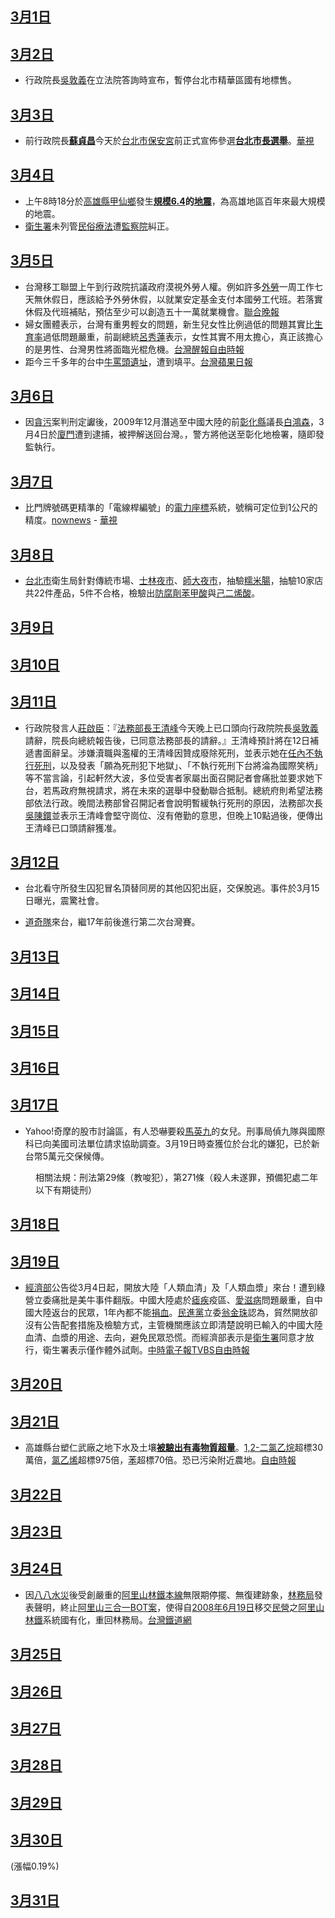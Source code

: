 {{vfd|[[Wikipedia:頁面存廢討論/記錄/2022/06/17#2022年6月臺灣|比較標準]]提刪|date=2022/06/18}}
<noinclude>{{MonthInTaiwan|2010|3}}</noinclude>

==[[3月1日|3月1日]]==
==[[3月2日|3月2日]]==
*行政院長[[吳敦義|吳敦義]]在立法院答詢時宣布，暫停台北市精華區國有地標售。{{台灣新聞|"吳敦義" "國有地"|2010}}

==[[3月3日|3月3日]]==
* 前行政院長'''[[蘇貞昌|蘇貞昌]]'''今天於[[台北市|台北市]][[保安宮|保安宮]]前正式宣佈參選'''[[2010年中華民國直轄市市長暨市議員選舉|台北市長選舉]]'''。[http://news.cts.com.tw/cts/politics/201003/201003030420473.html 華視]{{Wayback|url=http://news.cts.com.tw/cts/politics/201003/201003030420473.html |date=20200923023400 }}

==[[3月4日|3月4日]]==
*上午8時18分於[[高雄縣|高雄縣]][[甲仙區|甲仙鄉]]發生'''[[芮氏規模|規模6.4]]的[[2010年甲仙地震|地震]]'''，為高雄地區百年來最大規模的地震。{{台灣新聞|"甲仙地震"|2010|03|04}}
*[[衛生署|衛生署]]未列管[[民俗療法|民俗療法]]遭[[監察院|監察院]]糾正。{{台灣新聞|"民俗療法" "糾正"|2010|03}}

==[[3月5日|3月5日]]==
* 台灣移工聯盟上午到行政院抗議政府漠視外勞人權。例如許多[[外勞|外勞]]一周工作七天無休假日，應該給予外勞休假，以就業安定基金支付本國勞工代班。若落實休假及代班補貼，預估至少可以創造五十一萬就業機會。[https://web.archive.org/web/20100307094400/http://udn.com/NEWS/NATIONAL/NAT5/5456163.shtml 聯合晚報]
* 婦女團體表示，台灣有重男輕女的問題，新生兒女性比例過低的問題其實比[[生育率|生育率]]過低問題嚴重，前副總統[[呂秀蓮|呂秀蓮]]表示，女性其實不用太擔心，真正該擔心的是男性、台灣男性將面臨光棍危機。[https://web.archive.org/web/20111202113919/http://www.awakeningtw.com/awakening/news_center/show.php?itemid=12262 台灣醒報][https://web.archive.org/web/20100308035846/http://www.libertytimes.com.tw/2010/new/mar/6/today-life1.htm 自由時報]
* 距今三千多年的台中[[牛罵頭遺址|牛罵頭遺址]]，遭到填平。[https://web.archive.org/web/20100307143220/http://tw.nextmedia.com/applenews/article/art_id/32342505/IssueID/20100306 台灣蘋果日報]

==[[3月6日|3月6日]]==
*因[[貪污|貪污]]案判刑定讞後，2009年12月潛逃至中國大陸的前[[彰化縣|彰化縣]]議長[[白鴻森|白鴻森]]，3月4日於[[廈門|廈門]]遭到逮捕，被押解送回台灣。，警方將他送至彰化地檢署，隨即發監執行。 {{台灣新聞|"白鴻森"|2010|03|06}}

==[[3月7日|3月7日]]==
* 比門牌號碼更精準的「電線桿編號」的[[電力座標|電力座標]]系統，號稱可定位到1公尺的精度。[http://www.nownews.com/2010/03/07/91-2577115.htm nownews]{{Wayback|url=http://www.nownews.com/2010/03/07/91-2577115.htm |date=20100414003849 }} - [https://web.archive.org/web/20100310055317/http://news.cts.com.tw/nownews/money/201003/201003070423653.html 華視]

==[[3月8日|3月8日]]==
*[[台北市|台北市]]衛生局針對傳統市場、[[士林夜市|士林夜市]]、[[師大夜市|師大夜市]]，抽驗[[糯米腸|糯米腸]]，抽驗10家店共22件產品，5件不合格，檢驗出[[防腐劑|防腐劑]][[苯甲酸|苯甲酸]]與[[己二烯酸|己二烯酸]]。{{台灣新聞|"糯米腸" "防腐劑"|2010|03|08}}

==[[3月9日|3月9日]]==
==[[3月10日|3月10日]]==
==[[3月11日|3月11日]]==
*行政院發言人[[莊啟臣|莊啟臣]]：『[[中華民國法務部|法務部長]][[王清峰|王清峰]]今天晚上已口頭向行政院院長[[吳敦義|吳敦義]]請辭，院長向總統報告後，已同意法務部長的請辭。』王清峰預計將在12日補遞書面辭呈。涉嫌瀆職與濫權的王清峰因贊成廢除死刑，並表示她在[[死刑存廢問題|任內不執行死刑]]，以及發表「願為死刑犯下地獄」、「不執行死刑下台將淪為國際笑柄」等不當言論，引起軒然大波，多位受害者家屬出面召開記者會痛批並要求她下台，若馬政府無視請求，將在未來的選舉中發動聯合抵制。總統府則希望法務部依法行政。晚間法務部曾召開記者會說明暫緩執行死刑的原因，法務部次長[[吳陳鐶|吳陳鐶]]並表示王清峰會堅守崗位、沒有倦勤的意思，但晚上10點過後，便傳出王清峰已口頭請辭獲准。{{台灣新聞|"王清峰" "死刑"|2010|03}}

==[[3月12日|3月12日]]==
*台北看守所發生囚犯冒名頂替同房的其他囚犯出庭，交保脫逃。事件於3月15日曝光，震驚社會。{{台灣新聞|"頂替" "脫逃"|2010|03}}

*[[道奇隊|道奇隊]]來台，繼17年前後進行第二次台灣賽。

==[[3月13日|3月13日]]==
==[[3月14日|3月14日]]==
==[[3月15日|3月15日]]==
==[[3月16日|3月16日]]==
{{台灣加權股價指數|7,695.63|Up|60.71|668.06億}}

==[[3月17日|3月17日]]==
*Yahoo!奇摩的股市討論區，有人恐嚇要殺[[馬英九|馬英九]]的女兒。刑事局偵九隊與國際科已向美國司法單位請求協助調查。3月19日時查獲位於台北的嫌犯，已於新台幣5萬元交保候傳。{{台灣新聞|"撲殺" "馬英九"|2010|03}}
:相關法規：刑法第29條（教唆犯），第271條（殺人未遂罪，預備犯處二年以下有期徒刑）

==[[3月18日|3月18日]]==
==[[3月19日|3月19日]]==
* [[中華民國經濟部|經濟部]]公告從3月4日起，開放大陸「人類血清」及「人類血漿」來台！遭到綠營立委痛批是美牛事件翻版。中國大陸處於[[瘧疾|瘧疾]]疫區、[[愛滋病|愛滋病]]問題嚴重，自中國大陸返台的民眾，1年內都不能[[捐血|捐血]]。[[民進黨|民進黨]]立委[[翁金珠|翁金珠]]認為，貿然開放卻沒有公告配套措施及檢驗方式，主管機關應該立即清楚說明已輸入的中國大陸血清、血漿的用途、去向，避免民眾恐慌。而經濟部表示是[[衛生署|衛生署]]同意才放行，衛生署表示僅作體外試劑。[http://news.chinatimes.com/society/0,5247,130503x132010031901839,00.html 中時電子報]{{dead link|date=2018年5月 |bot=InternetArchiveBot |fix-attempted=yes }}[http://www.tvbs.com.tw/NEWS/NEWS_LIST.asp?no=ghost20100319185314 TVBS]{{Wayback|url=http://www.tvbs.com.tw/NEWS/NEWS_LIST.asp?no=ghost20100319185314 |date=20190214050858 }}[http://zh.wikipedia.org/w/index.php?title=%E5%8F%B0%E7%81%A32010%E5%B9%B43%E6%9C%88&action=edit&section=T-19 自由時報]{{Wayback|url=http://zh.wikipedia.org/w/index.php?title=%E5%8F%B0%E7%81%A32010%E5%B9%B43%E6%9C%88&action=edit&section=T-19 |date=20181216191828 }}
{{台灣加權股價指數|7,897.91|Up|11.57|1142.39億}}

==[[3月20日|3月20日]]==
==[[3月21日|3月21日]]==
*高雄縣台塑仁武廠之地下水及土壤'''[[台塑仁武廠汙染事件|被驗出有毒物質超量]]'''。[[1,2-二氯乙烷|1,2-二氯乙烷]]超標30萬倍，[[氯乙烯|氯乙烯]]超標975倍，[[苯|苯]]超標70倍。恐已污染附近農地。[http://www.libertytimes.com/2010/new/mar/21/today-t1.htm 自由時報]{{dead link|date=十一月 2017 |bot=InternetArchiveBot }}

==[[3月22日|3月22日]]==
==[[3月23日|3月23日]]==
==[[3月24日|3月24日]]==
*因[[八八水災|八八水災]]後受創嚴重的[[阿里山線|阿里山林鐵本線]]無限期停擺、無復建跡象，[[林務局|林務局]]發表聲明，終止[[阿里山三合一BOT案|阿里山三合一BOT案]]，使得自[[2008年|2008年]][[6月19日|6月19日]]移交[[宏都阿里山|民營]]之[[阿里山林鐵|阿里山林鐵]]系統國有化，重回林務局。[https://web.archive.org/web/20111202101357/http://www.howone.com.tw/railway/news.php?uid=15&id=13400 台灣鐵道網]

==[[3月25日|3月25日]]==
==[[3月26日|3月26日]]==
{{台灣加權股價指數|7,876.86|Up|38.76|1201.36億}}

==[[3月27日|3月27日]]==
==[[3月28日|3月28日]]==
==[[3月29日|3月29日]]==
==[[3月30日|3月30日]]==
{{台灣加權股價指數|7,962.22|Up|14.77|1141.54億}}(漲幅0.19%)

==[[3月31日|3月31日]]==

<noinclude>
{{Portal:台灣新聞動態/Footer}}
</noinclude>